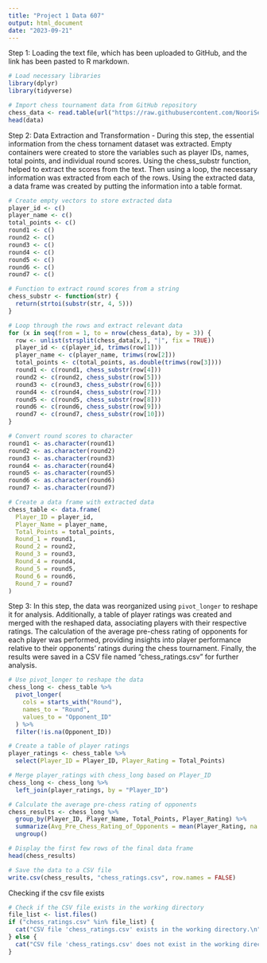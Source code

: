 ```yaml
---
title: "Project 1 Data 607"
output: html_document
date: "2023-09-21"
---
```

Step 1: Loading the text file, which has been uploaded to GitHub, and the link has been pasted to R markdown.
```r
# Load necessary libraries
library(dplyr)
library(tidyverse)

# Import chess tournament data from GitHub repository
chess_data <- read.table(url("https://raw.githubusercontent.com/NooriSelina/Data-607/main/%20tournamentinfo.txt"), skip = 4, sep = ",")
head(data)
```

Step 2: Data Extraction and Transformation - During this step, the essential information from the chess tornament dataset was extracted. Empty containers were created to store the variables such as player IDs, names, total points, and individual round scores. Using the chess_substr function, helped to extract the scores from the text. Then using a loop, the necessary information was extracted from each of the rows. Using the extracted data, a data frame was created by putting the information into a table format. 

```r
# Create empty vectors to store extracted data
player_id <- c()
player_name <- c()
total_points <- c()
round1 <- c()
round2 <- c()
round3 <- c()
round4 <- c()
round5 <- c()
round6 <- c()
round7 <- c()

# Function to extract round scores from a string
chess_substr <- function(str) {
  return(strtoi(substr(str, 4, 5)))
}

# Loop through the rows and extract relevant data
for (x in seq(from = 1, to = nrow(chess_data), by = 3)) {
  row <- unlist(strsplit(chess_data[x,], "|", fix = TRUE))
  player_id <- c(player_id, trimws(row[1]))
  player_name <- c(player_name, trimws(row[2]))
  total_points <- c(total_points, as.double(trimws(row[3])))
  round1 <- c(round1, chess_substr(row[4]))
  round2 <- c(round2, chess_substr(row[5]))
  round3 <- c(round3, chess_substr(row[6]))
  round4 <- c(round4, chess_substr(row[7]))
  round5 <- c(round5, chess_substr(row[8]))
  round6 <- c(round6, chess_substr(row[9]))
  round7 <- c(round7, chess_substr(row[10]))
}

# Convert round scores to character
round1 <- as.character(round1)
round2 <- as.character(round2)
round3 <- as.character(round3)
round4 <- as.character(round4)
round5 <- as.character(round5)
round6 <- as.character(round6)
round7 <- as.character(round7)

# Create a data frame with extracted data
chess_table <- data.frame(
  Player_ID = player_id,
  Player_Name = player_name,
  Total_Points = total_points,
  Round_1 = round1,
  Round_2 = round2,
  Round_3 = round3,
  Round_4 = round4,
  Round_5 = round5,
  Round_6 = round6,
  Round_7 = round7
)
```

Step 3: In this step, the data was reorganized using `pivot_longer` to reshape it for analysis. Additionally, a table of player ratings was created and merged with the reshaped data, associating players with their respective ratings. The calculation of the average pre-chess rating of opponents for each player was performed, providing insights into player performance relative to their opponents' ratings during the chess tournament. Finally, the results were saved in a CSV file named "chess_ratings.csv" for further analysis.

```r
# Use pivot_longer to reshape the data
chess_long <- chess_table %>%
  pivot_longer(
    cols = starts_with("Round"), 
    names_to = "Round", 
    values_to = "Opponent_ID"
  ) %>%
  filter(!is.na(Opponent_ID)) 

# Create a table of player ratings
player_ratings <- chess_table %>%
  select(Player_ID = Player_ID, Player_Rating = Total_Points)

# Merge player_ratings with chess_long based on Player_ID
chess_long <- chess_long %>%
  left_join(player_ratings, by = "Player_ID")

# Calculate the average pre-chess rating of opponents
chess_results <- chess_long %>%
  group_by(Player_ID, Player_Name, Total_Points, Player_Rating) %>%
  summarize(Avg_Pre_Chess_Rating_of_Opponents = mean(Player_Rating, na.rm = TRUE)) %>%
  ungroup()

# Display the first few rows of the final data frame
head(chess_results)

# Save the data to a CSV file
write.csv(chess_results, "chess_ratings.csv", row.names = FALSE)
```
Checking if the csv file exists 
```r
# Check if the CSV file exists in the working directory
file_list <- list.files()
if ("chess_ratings.csv" %in% file_list) {
  cat("CSV file 'chess_ratings.csv' exists in the working directory.\n")
} else {
  cat("CSV file 'chess_ratings.csv' does not exist in the working directory.\n")
}

```

